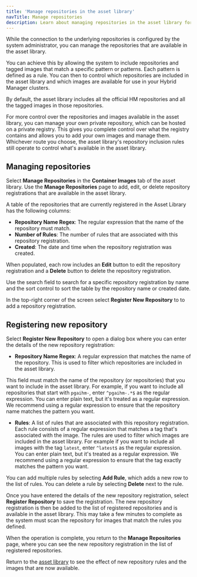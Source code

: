 ```yaml
---
title: 'Manage repositories in the asset library'
navTitle: Manage repositories
description: Learn about managing repositories in the asset library for PG AI Hybrid Manager clusters.
---
```


While the connection to the underlying repositories is configured by the system administrator, you can manage the repositories that are available in the asset library.

You can achieve this by allowing the system to include repositories and tagged images that match a specific pattern or patterns. Each pattern is defined as a rule. You can then to control which repositories are included in the asset library and which images are available for use in your Hybrid Manager clusters.

By default, the asset library includes all the official HM repositories and all the tagged images in those repositories.

For more control over the repositories and images available in the asset library, you can manage your own private repository, which can be hosted on a private registry. This gives you complete control over what the registry contains and allows you to add your own images and manage them. Whichever route you choose, the asset library's repository inclusion rules still operate to control what's available in the asset library.

## Managing repositories

Select **Manage Repositories** in the **Container Images** tab of the asset library. Use the **Manage Repositories** page to add, edit, or delete repository registrations that are available in the asset library. 

A table of the repositories that are currently registered in the Asset Library has the following columns:

-   **Repository Name Regex**: The regular expression that the name of the repository must match.
-   **Number of Rules**: The number of rules that are associated with this repository registration.
-   **Created**: The date and time when the repository registration was created.

When populated, each row includes an **Edit** button to edit the repository registration and a **Delete** button to delete the repository registration.

Use the search field to search for a specific repository registration by name and the sort control to sort the table by the repository name or created date.

In the top-right corner of the screen select **Register New Repository** to to add a repository registration.

## Registering new repository

Select **Register New Repository** to open a dialog box where you can enter the details of the new repository registration:

-   **Repository Name Regex**: A regular expression that matches the name of the repository. This is used to filter which repositories are included in the asset library.

This field must match the name of the repository (or repositories) that you want to include in the asset library. For example, if you want to include all repositories that start with `pgaihm-`, enter `^pgaihm-.*$` as the regular expression. You can enter plain text, but it's treated as a regular expression. We recommend using a regular expression to ensure that the repository name matches the pattern you want.

-   **Rules**: A list of rules that are associated with this repository registration. Each rule consists of a regular expression that matches a tag that's associated with the image. The rules are used to filter which images are included in the asset library. For example if you want to include all images with the tag `latest`, enter `^latest$` as the regular expression. You can enter plain text, but it's treated as a regular expression. We recommend using a regular expression to ensure that the tag exactly matches the pattern you want.

You can add multiple rules by selecting **Add Rule**, which adds a new row to the list of rules. You can delete a rule by selecting **Delete** next to the rule.

Once you have entered the details of the new repository registration, select **Register Repository** to save the registration. The new repository registration is then be added to the list of registered repositories and is available in the asset library. This may take a few minutes to complete as the system must scan the repository for images that match the rules you defined.

When the operation is complete, you return to the **Manage Repositories** page, where you can see the new repository registration in the list of registered repositories.

Return to the [asset library](asset-library.mdx) to see the effect of new repository rules and the images that are now available.
